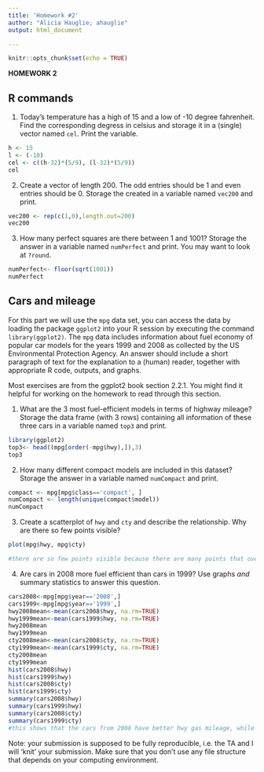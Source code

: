 ```yaml
---
title: 'Homework #2'
author: "Alicia Hauglie; ahauglie"
output: html_document

---
```


```r
knitr::opts_chunk$set(echo = TRUE)
```
**HOMEWORK 2**

## R commands
1. Today's temperature has a high of 15 and a low of -10 degree fahrenheit.  Find the corresponding degress in celsius and storage it in a (single) vector named `cel`. Print the variable.
```r
h <- 15
l <- (-10) 
cel <- c((h-32)*(5/9), (l-32)*(5/9))
cel
```
2. Create a vector of length 200. The odd entries should be 1 and even entries should be 0. Storage the created in a variable named `vec200` and print.
```r
vec200 <- rep(c(1,0),length.out=200)
vec200
```
3. How many perfect squares are there between 1 and 1001? Storage the answer in a  variable named `numPerfect` and print. You may want to look at `?round`.
```r
numPerfect<- floor(sqrt(1001))
numPerfect
```
## Cars and mileage
For this part we will use the `mpg` data set, you can access the data by loading the package `ggplot2` into your R session by executing the command 
`library(ggplot2)`. The `mpg` data includes information about fuel economy of popular car models
for the years 1999 and 2008 as collected by the US Environmental Protection Agency. An answer should include a short paragraph of text for the explanation to a (human) reader, together with appropriate R code, outputs, and graphs.

Most exercises are from the ggplot2 book section 2.2.1. You might find it helpful for working on the homework to read through this section.

1. What are the 3 most fuel-efficient models in terms of highway mileage? Storage the data frame (with 3 rows) containing all information of these three cars in a variable named `top3` and print.
```r
library(ggplot2)
top3<- head((mpg[order(-mpg$hwy),]),3)
top3
```
2. How many different compact models are included in this dataset? Storage the answer in  a variable named `numCompact` and print.
```r
compact <- mpg[mpg$class=='compact', ]
numCompact <- length(unique(compact$model))
numCompact
```
3. Create a scatterplot of `hwy` and `cty` and describe the relationship. Why are there so few points visible?
```r
plot(mpg$hwy, mpg$cty)

#there are so few points visible because there are many points that overlap, many models of cars have the same city and hwy mpgs as other cars, you can see some circles are darker than others because they have multiple 
```
4. Are cars in 2008 more fuel efficient than cars in 1999? Use graphs *and* summary statistics to answer this question. 
```r
cars2008<-mpg[mpg$year=='2008',]
cars1999<-mpg[mpg$year=='1999',]
hwy2008mean<-mean(cars2008$hwy, na.rm=TRUE)
hwy1999mean<-mean(cars1999$hwy, na.rm=TRUE)
hwy2008mean
hwy1999mean
cty2008mean<-mean(cars2008$cty, na.rm=TRUE)
cty1999mean<-mean(cars1999$cty, na.rm=TRUE)
cty2008mean
cty1999mean
hist(cars2008$hwy)
hist(cars1999$hwy)
hist(cars2008$cty)
hist(cars1999$cty)
summary(cars2008$hwy)
summary(cars1999$hwy)
summary(cars2008$cty)
summary(cars1999$cty)
#this shows that the cars from 2008 have better hwy gas mileage, while the cars from 1999 have better city gas mileage
```
Note: your submission is supposed to be fully reproducible, i.e. the TA and I will 'knit' your submission. Make sure that you don't use any file structure that depends on your computing environment.